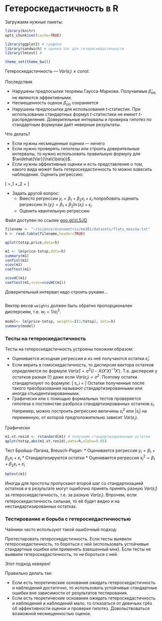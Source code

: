 # Гетероскедастичность в R

Загружаем нужные пакеты:
```r
library(knitr)
opts_chunk$set(cache=TRUE)

library(ggplot2) # графики
library(sandwich) # оценка Var для гетероскедастичности
library(lmtest) # 

theme_set(theme_bw())
```

Гетероскедастичность --- $Var(\epsilon_i)\neq const$.


Последствия

* Нарушены предпосылки теоремы Гаусса-Маркова. Получаемые $\hat{\beta}_{ols}$ не являются эффективными.
* Несмещенность оценок $\hat{\beta}_{ols}$ сохраняется
* Нарушены предпосылки для использования $t$-статистик. При использовании стандартных формул $t$-статистики не имеют $t$-распределения. Доверительные интервалы и проверка гипотез по стандартным формулам даёт неверные результаты.

Что делать?

* Если нужны несмещенные оценки --- ничего
* Если нужно проверять гипотезы или строить доверительные интервалы, то нужно использовать правильную формулу для $\widehat{Var}(\hat{\beta})$.
* Если нужны эффективные оценки и есть представление о том, какого вида может быть гетероскедастичность то можно взвесить наблюдения. Оценить регрессию:

\[
\frac{y_i}{\hat{\sigma}_i}=\beta_1 \frac{1}{\hat{\sigma}_i}+\beta_2 \frac{x_i}{\hat{\sigma}_i}+\frac{\epsilon_i}{\hat{\sigma}_i}
\]

* Задать другой вопрос: 
  * Вместо регрессии $y_i=\beta_1+\beta_2 x_i+\epsilon_i$ попробовать оценить регрессию $\ln(y_i)=\beta_1+\beta_2 \ln(x_i)+\epsilon_i$.
  * Оценить квантильную регрессию 

Файл доступен по ссылке [goo.gl/zL5JQ](goo.gl/zL5JQ)

```r
filename <- "~/science/econometrix/em301/datasets/flats_moscow.txt"
h <- read.table(filename,header=TRUE)

qplot(totsp,price,data=h)
```

```r
m1 <- lm(price~totsp,data=h)
summary(m1)
confint(m1)
vcov(m1)
coeftest(m1)
```

```r
vcovHC(m1)
coeftest(m1,vcov=vcovHC(m1))
```

Доверительный интервал надо строить руками...
```r

```


Вектор весов `weights` должен быть обратно пропорционален дисперсиям, т.е. $w_i=1/\sigma^2_i$.
```r
model<- lm(price~totsp, weights=I(1/totsp), data=h)
summary(model)
```






### Тесты на гетероскедастичность

Тесты на гетероскедастичность устроены похожим образом:

* Оценивается исходная регрессия и из неё получаются остатки $\hat{\varepsilon}_i$.
* Если верить в гомоскедастичность, то дисперсия вектора остатков определяется по формуле $Var(\hat{\varepsilon})=\sigma^2 (I-X(X'X)^{-1}X')$. Т.е. дисперсия у остатков разная (!) даже если $Var(\varepsilon_i)=\sigma^2$. Поэтому остатки стандартизуют по формуле:
\[
s_i = \frac{\varepsilon_i}{\sqrt{\hat{\sigma}^2(I-X(X'X)^{-1}X')_{ii}}}
\]
Остатки полученные после такого преобразования называют стандартизированными или иногда стьюдентизированными. 
* Графически или с помощью формальных тестов проверяется гипотеза о постоянстве разброса стандартизированных остатков $s_i$. Например, можно построить регрессию величины $s_i^2$ или $|s_i|$ на переменную, от которой предположительно зависит $Var(\varepsilon_i)$.

Графически
```r
m1.st.resid <- rstandard(m1) # получаем стандартизированные остатки
qplot(totsp,abs(m1.st.resid),data=h,alpha=0.05)
```


Тест Бройша-Пагана, Breusch-Pagan:
* Оценивается регрессия $y_i=\beta_1+\beta_2 x_i +\varepsilon_i$
* Стандартизируются остатки
* Оценивается регрессия $s_i^2=\beta_1+\beta_2 x_i +\varepsilon_i$
```r
bptest(m1)
```


Иногда для простоты пропускают второй шаг со стандартизацией остатков и в результате могут ошибочно принять принять разную $Var(\hat{\varepsilon}_i)$ за гетероскедастичность, т.е. за разную $Var(\varepsilon_i)$. Впрочем, если гетероскедастичность сильная, то её будет видно и на нестандартизированных остатках.



### Тестирование и борьба с гетероскедастичностью

Чайники часто используют такой ошибочный подход:

Протестировать гетероскедастичность. Если тесты выявили гетероскедастичность, то бороться с ней (использовать устойчивые стандартные ошибки или применять взвешенный мнк). Если тесты не выявили гетероскедастичность, то не бороться с ней.

Этот подход неверен!

Правильно делать так:

* Если есть теоретические основания ожидать гетероскедастичность и наблюдений достаточно, то использовать устойчивые стандартные ошибки вне зависимости от результатов тестирования.
* Если есть теоретические основания ожидать гетероскедастичность и наблюдений и наблюдений мало, то отказаться от девичьих грёз об эффективности оценок и проверке гипотез. Довольствоваться возможной несмещенностью оценок.



